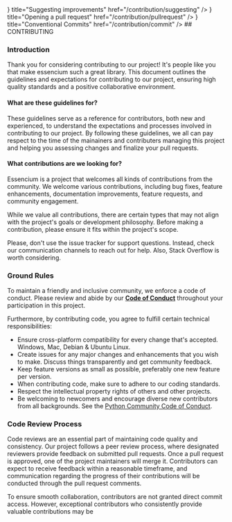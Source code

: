 

<Cards>
  <Card
    icon={
      <svg
        xmlns="http://www.w3.org/2000/svg"
        fill="none"
        viewBox="0 0 24 24"
        strokeWidth={1.5}
        stroke="currentColor"
        className="w-6 h-6"
      >
        <path
          strokeLinecap="round"
          strokeLinejoin="round"
          d="M15.75 17.25v3.375c0 .621-.504 1.125-1.125 1.125h-9.75a1.125 1.125 0 01-1.125-1.125V7.875c0-.621.504-1.125 1.125-1.125H6.75a9.06 9.06 0 011.5.124m7.5 10.376h3.375c.621 0 1.125-.504 1.125-1.125V11.25c0-4.46-3.243-8.161-7.5-8.876a9.06 9.06 0 00-1.5-.124H9.375c-.621 0-1.125.504-1.125 1.125v3.5m7.5 10.375H9.375a1.125 1.125 0 01-1.125-1.125v-9.25m12 6.625v-1.875a3.375 3.375 0 00-3.375-3.375h-1.5a1.125 1.125 0 01-1.125-1.125v-1.5a3.375 3.375 0 00-3.375-3.375H9.75"
        />
      </svg>
    }
    title="Suggesting improvements"
    href="/contribution/suggesting"
  />
  <Card
    icon={
      <svg
        xmlns="http://www.w3.org/2000/svg"
        fill="none"
        viewBox="0 0 24 24"
        strokeWidth={1.5}
        stroke="currentColor"
        className="w-6 h-6"
      >
        <path
          strokeLinecap="round"
          strokeLinejoin="round"
          d="M9.813 15.904L9 18.75l-.813-2.846a4.5 4.5 0 00-3.09-3.09L2.25 12l2.846-.813a4.5 4.5 0 003.09-3.09L9 5.25l.813 2.846a4.5 4.5 0 003.09 3.09L15.75 12l-2.846.813a4.5 4.5 0 00-3.09 3.09zM18.259 8.715L18 9.75l-.259-1.035a3.375 3.375 0 00-2.455-2.456L14.25 6l1.036-.259a3.375 3.375 0 002.455-2.456L18 2.25l.259 1.035a3.375 3.375 0 002.456 2.456L21.75 6l-1.035.259a3.375 3.375 0 00-2.456 2.456zM16.894 20.567L16.5 21.75l-.394-1.183a2.25 2.25 0 00-1.423-1.423L13.5 18.75l1.183-.394a2.25 2.25 0 001.423-1.423l.394-1.183.394 1.183a2.25 2.25 0 001.423 1.423l1.183.394-1.183.394a2.25 2.25 0 00-1.423 1.423z"
        />
      </svg>
    }
    title="Opening a pull request"
    href="/contribution/pullrequest"
  />
  <Card
    icon={
      <svg
        xmlns="http://www.w3.org/2000/svg"
        viewBox="0 0 24 24"
        fill="currentColor"
        className="w-6 h-6"
      >
        <path
          fillRule="evenodd"
          d="M14.615 1.595a.75.75 0 01.359.852L12.982 9.75h7.268a.75.75 0 01.548 1.262l-10.5 11.25a.75.75 0 01-1.272-.71l1.992-7.302H3.75a.75.75 0 01-.548-1.262l10.5-11.25a.75.75 0 01.913-.143z"
          clipRule="evenodd"
        />
      </svg>
    }
    title="Conventional Commits"
    href="/contribution/commit"
  />
</Cards>
## CONTRIBUTING

### Introduction

Thank you for considering contributing to our project! It's people like you that make essencium such a great library. This document outlines the guidelines and expectations for contributing to our project, ensuring high quality standards and a positive collaborative environment.

#### What are these guidelines for?

These guidelines serve as a reference for contributors, both new and experienced, to understand the expectations and processes involved in contributing to our project. By following these guidelines, we all can pay respect to the time of the mainainers and contributers managing this project and helping you assessing changes and finalize your pull requests.

#### What contributions are we looking for?

Essencium is a project that welcomes all kinds of contributions from the community. We welcome various contributions, including bug fixes, feature enhancements, documentation improvements, feature requests, and community engagement.

While we value all contributions, there are certain types that may not align with the project's goals or development philosophy. Before making a contribution, please ensure it fits within the project's scope.

Please, don't use the issue tracker for support questions. Instead, check our communication channels to reach out for help. Also, Stack Overflow is worth considering.

### Ground Rules

To maintain a friendly and inclusive community, we enforce a code of conduct. Please review and abide by our [**Code of Conduct**](/contribution/codeconduct) throughout your participation in this project.

Furthermore, by contributing code, you agree to fulfill certain technical responsibilities:
- Ensure cross-platform compatibility for every change that's accepted. Windows, Mac, Debian & Ubuntu Linux.
- Create issues for any major changes and enhancements that you wish to make. Discuss things transparently and get community feedback.
- Keep feature versions as small as possible, preferably one new feature per version.
- When contributing code, make sure to adhere to our coding standards.
- Respect the intellectual property rights of others and other projects.
- Be welcoming to newcomers and encourage diverse new contributors from all backgrounds. See the [Python Community Code of Conduct](https://www.python.org/psf/conduct/).

### Code Review Process

Code reviews are an essential part of maintaining code quality and consistency. Our project follows a peer review process, where designated reviewers provide feedback on submitted pull requests. Once a pull request is approved, one of the project maintainers will merge it. Contributors can expect to receive feedback within a reasonable timeframe, and communication regarding the progress of their contributions will be conducted through the pull request comments.

To ensure smooth collaboration, contributors are not granted direct commit access. However, exceptional contributors who consistently provide valuable contributions may be

